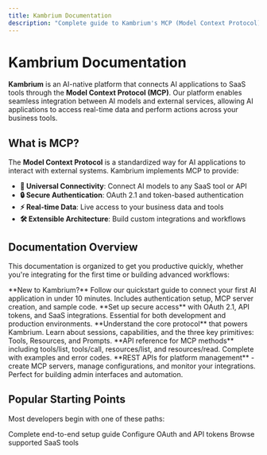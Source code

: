 ```yaml
---
title: Kambrium Documentation
description: "Complete guide to Kambrium's MCP (Model Context Protocol) platform for connecting AI applications to SaaS tools"
---
```


# Kambrium Documentation

**Kambrium** is an AI-native platform that connects AI applications to SaaS tools through the **Model Context Protocol (MCP)**. Our platform enables seamless integration between AI models and external services, allowing AI applications to access real-time data and perform actions across your business tools.

## What is MCP?

The **Model Context Protocol** is a standardized way for AI applications to interact with external systems. Kambrium implements MCP to provide:

- **🔌 Universal Connectivity**: Connect AI models to any SaaS tool or API
- **🔒 Secure Authentication**: OAuth 2.1 and token-based authentication
- **⚡ Real-time Data**: Live access to your business data and tools
- **🛠️ Extensible Architecture**: Build custom integrations and workflows

## Documentation Overview

This documentation is organized to get you productive quickly, whether you're integrating for the first time or building advanced workflows:

<CardGroup cols={2}>
  <Card title="🚀 Get Started" href="/quickstart">
    **New to Kambrium?** Follow our quickstart guide to connect your first AI
    application in under 10 minutes. Includes authentication setup, MCP server
    creation, and sample code.
  </Card>
  <Card title="🛡️ Authentication" href="/authentication/introduction">
    **Set up secure access** with OAuth 2.1, API tokens, and SaaS integrations.
    Essential for both development and production environments.
  </Card>
</CardGroup>

<CardGroup cols={2}>
  <Card title="🌐 MCP Protocol" href="/api-reference/mcp-protocol/overview">
    **Understand the core protocol** that powers Kambrium. Learn about sessions,
    capabilities, and the three key primitives: Tools, Resources, and Prompts.
  </Card>
  <Card title="💻 MCP Methods" href="/api-reference/mcp-methods/tools-list">
    **API reference for MCP methods** including tools/list, tools/call,
    resources/list, and resources/read. Complete with examples and error codes.
  </Card>
</CardGroup>

<CardGroup cols={1}>
  <Card title="🖥️ Management API" href="/api-reference/mcp-servers/available">
    **REST APIs for platform management** - create MCP servers, manage
    configurations, and monitor your integrations. Perfect for building admin
    interfaces and automation.
  </Card>
</CardGroup>

## Popular Starting Points

Most developers begin with one of these paths:

<CardGroup cols={3}>
  <Card title="First Integration" icon="rocket" href="/quickstart">
    Complete end-to-end setup guide
  </Card>
  <Card
    title="Authentication Setup"
    icon="shield-check"
    href="/authentication/introduction"
  >
    Configure OAuth and API tokens
  </Card>
  <Card
    title="Available Integrations"
    icon="plug"
    href="/api-reference/mcp-servers/available"
  >
    Browse supported SaaS tools
  </Card>
</CardGroup>
